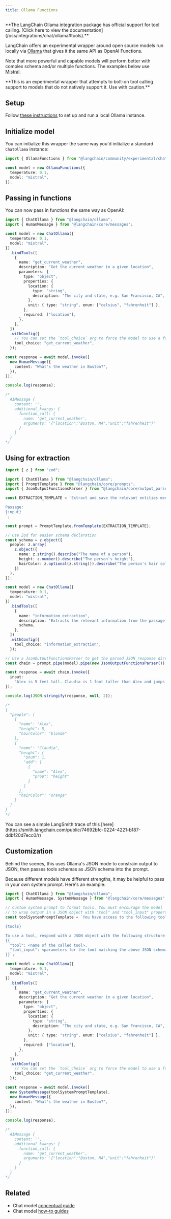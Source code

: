 ```yaml
---
title: Ollama Functions
---
```


<Warning>
**The LangChain Ollama integration package has official support for tool calling. [Click here to view the documentation](/oss/integrations/chat/ollama#tools).**


</Warning>

LangChain offers an experimental wrapper around open source models run locally via [Ollama](https://github.com/jmorganca/ollama)
that gives it the same API as OpenAI Functions.

Note that more powerful and capable models will perform better with complex schema and/or multiple functions. The examples below
use [Mistral](https://ollama.ai/library/mistral).

<Warning>
**This is an experimental wrapper that attempts to bolt-on tool calling support to models that do not natively support it. Use with caution.**


</Warning>

## Setup

Follow [these instructions](https://github.com/jmorganca/ollama) to set up and run a local Ollama instance.

## Initialize model

You can initialize this wrapper the same way you'd initialize a standard `ChatOllama` instance:

```typescript
import { OllamaFunctions } from "@langchain/community/experimental/chat_models/ollama_functions";

const model = new OllamaFunctions({
  temperature: 0.1,
  model: "mistral",
});
```

## Passing in functions

You can now pass in functions the same way as OpenAI:

```typescript
import { ChatOllama } from "@langchain/ollama";
import { HumanMessage } from "@langchain/core/messages";

const model = new ChatOllama({
  temperature: 0.1,
  model: "mistral",
})
  .bindTools([
    {
      name: "get_current_weather",
      description: "Get the current weather in a given location",
      parameters: {
        type: "object",
        properties: {
          location: {
            type: "string",
            description: "The city and state, e.g. San Francisco, CA",
          },
          unit: { type: "string", enum: ["celsius", "fahrenheit"] },
        },
        required: ["location"],
      },
    },
  ])
  .withConfig({
    // You can set the `tool_choice` arg to force the model to use a function
    tool_choice: "get_current_weather",
  });

const response = await model.invoke([
  new HumanMessage({
    content: "What's the weather in Boston?",
  }),
]);

console.log(response);

/*
  AIMessage {
    content: '',
    additional_kwargs: {
      function_call: {
        name: 'get_current_weather',
        arguments: '{"location":"Boston, MA","unit":"fahrenheit"}'
      }
    }
  }
*/
```

## Using for extraction

```typescript
import { z } from "zod";

import { ChatOllama } from "@langchain/ollama";
import { PromptTemplate } from "@langchain/core/prompts";
import { JsonOutputFunctionsParser } from "@langchain/core/output_parsers/openai_functions";

const EXTRACTION_TEMPLATE = `Extract and save the relevant entities mentioned in the following passage together with their properties.

Passage:
{input}
`;

const prompt = PromptTemplate.fromTemplate(EXTRACTION_TEMPLATE);

// Use Zod for easier schema declaration
const schema = z.object({
  people: z.array(
    z.object({
      name: z.string().describe("The name of a person"),
      height: z.number().describe("The person's height"),
      hairColor: z.optional(z.string()).describe("The person's hair color"),
    })
  ),
});

const model = new ChatOllama({
  temperature: 0.1,
  model: "mistral",
})
  .bindTools([
    {
      name: "information_extraction",
      description: "Extracts the relevant information from the passage.",
      schema,
    },
  ])
  .withConfig({
    tool_choice: "information_extraction",
  });

// Use a JsonOutputFunctionsParser to get the parsed JSON response directly.
const chain = prompt.pipe(model).pipe(new JsonOutputFunctionsParser());

const response = await chain.invoke({
  input:
    "Alex is 5 feet tall. Claudia is 1 foot taller than Alex and jumps higher than him. Claudia has orange hair and Alex is blonde.",
});

console.log(JSON.stringify(response, null, 2));

/*
{
  "people": [
    {
      "name": "Alex",
      "height": 5,
      "hairColor": "blonde"
    },
    {
      "name": "Claudia",
      "height": {
        "$num": 1,
        "add": [
          {
            "name": "Alex",
            "prop": "height"
          }
        ]
      },
      "hairColor": "orange"
    }
  ]
}
*/
```

<Tip>
You can see a simple LangSmith trace of this [here](https://smith.langchain.com/public/74692bfc-0224-4221-b187-ddbf20d7ecc0/r)
</Tip>

## Customization

Behind the scenes, this uses Ollama's JSON mode to constrain output to JSON, then passes tools schemas as JSON schema into the prompt.

Because different models have different strengths, it may be helpful to pass in your own system prompt. Here's an example:

```typescript
import { ChatOllama } from "@langchain/ollama";
import { HumanMessage, SystemMessage } from "@langchain/core/messages";

// Custom system prompt to format tools. You must encourage the model
// to wrap output in a JSON object with "tool" and "tool_input" properties.
const toolSystemPromptTemplate = `You have access to the following tools:

{tools}

To use a tool, respond with a JSON object with the following structure:
{{
  "tool": <name of the called tool>,
  "tool_input": <parameters for the tool matching the above JSON schema>
}}`;

const model = new ChatOllama({
  temperature: 0.1,
  model: "mistral",
})
  .bindTools([
    {
      name: "get_current_weather",
      description: "Get the current weather in a given location",
      parameters: {
        type: "object",
        properties: {
          location: {
            type: "string",
            description: "The city and state, e.g. San Francisco, CA",
          },
          unit: { type: "string", enum: ["celsius", "fahrenheit"] },
        },
        required: ["location"],
      },
    },
  ])
  .withConfig({
    // You can set the `tool_choice` arg to force the model to use a function
    tool_choice: "get_current_weather",
  });

const response = await model.invoke([
  new SystemMessage(toolSystemPromptTemplate),
  new HumanMessage({
    content: "What's the weather in Boston?",
  }),
]);

console.log(response);

/*
  AIMessage {
    content: '',
    additional_kwargs: {
      function_call: {
        name: 'get_current_weather',
        arguments: '{"location":"Boston, MA","unit":"fahrenheit"}'
      }
    }
  }
*/
```

## Related

- Chat model [conceptual guide](/oss/langchain/models)
- Chat model [how-to guides](/oss/langchain/models)
